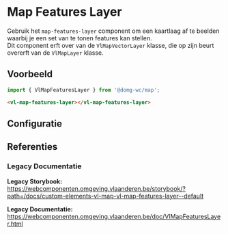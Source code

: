 
# Map Features Layer

Gebruik het `map-features-layer` component om een kaartlaag af te beelden waarbij je een set van te tonen features kan stellen.<br/>
Dit component erft over van de `VlMapVectorLayer` klasse, die op zijn beurt overerft van de `VlMapLayer` klasse.

## Voorbeeld

```js
import { VlMapFeaturesLayer } from '@domg-wc/map';
```

```html
<vl-map-features-layer></vl-map-features-layer>
```

<DocsStory id="map-layer-vector-layer-features-layer--map-features-layer-default" />

## Configuratie

<ArgsTable story={PRIMARY_STORY} />

## Referenties

### Legacy Documentatie

**Legacy Storybook:** https://webcomponenten.omgeving.vlaanderen.be/storybook/?path=/docs/custom-elements-vl-map-vl-map-features-layer--default

**Legacy Documentatie:** https://webcomponenten.omgeving.vlaanderen.be/doc/VlMapFeaturesLayer.html
